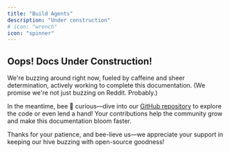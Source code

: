 ```yaml
---
title: "Build Agents"
description: "Under construction"
# icon: "wrench"
icon: "spinner"
---
```


## Oops! Docs Under Construction!

We're buzzing around right now, fueled by caffeine and sheer determination, actively working to complete this documentation. (We promise we're not just buzzing on Reddit. Probably.)

In the meantime, bee 🐝 curious—dive into our [GitHub repository](https://github.com/i-am-bee/beeai) to explore the code or even lend a hand! Your contributions help the community grow and make this documentation bloom faster.

Thanks for your patience, and bee-lieve us—we appreciate your support in keeping our hive buzzing with open-source goodness!
